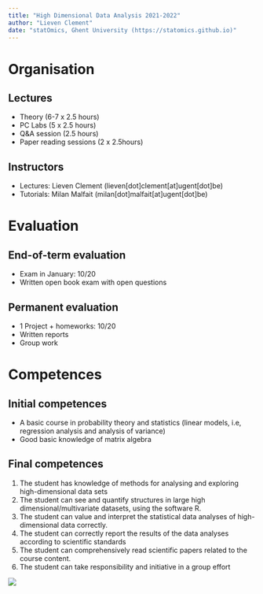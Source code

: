 ```yaml
---
title: "High Dimensional Data Analysis 2021-2022"
author: "Lieven Clement"
date: "statOmics, Ghent University (https://statomics.github.io)"
---
```


# Organisation
## Lectures

- Theory (6-7 x 2.5 hours)
- PC Labs (5 x 2.5 hours)
- Q&A session (2.5 hours)
- Paper reading sessions (2 x 2.5hours)

## Instructors 

- Lectures: Lieven Clement (lieven[dot]clement[at]ugent[dot]be)
- Tutorials: Milan Malfait (milan[dot]malfait[at]ugent[dot]be)

# Evaluation

## End-of-term evaluation

- Exam in January: 10/20
- Written open book exam with open questions

## Permanent evaluation 

- 1 Project + homeworks: 10/20
- Written reports
- Group work

# Competences
## Initial competences

- A basic course in probability theory and statistics (linear models, i.e, regression analysis and analysis of variance)
- Good basic knowledge of matrix algebra

## Final competences

1. The student has knowledge of methods for analysing and exploring high-dimensional data sets
2. The student can see and quantify structures in large high dimensional/multivariate datasets, using the
software R.
3. The student can value and interpret the statistical data analyses of high-dimensional data correctly.
4. The student can correctly report the results of the data analyses according to scientific standards
5. The student can comprehensively read scientific papers related to the course content.
6. The student can take responsibility and initiative in a group effort

![](./figures/scoreMatrix.png)


